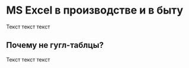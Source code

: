 # MS Excel в производстве и в быту 

Текст текст текст

## Почему не гугл-таблцы?

Текст текст текст